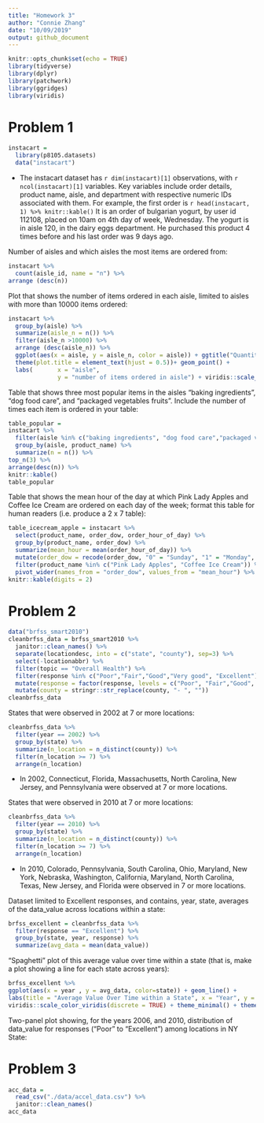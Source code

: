 ```yaml
---
title: "Homework 3"
author: "Connie Zhang" 
date: "10/09/2019"
output: github_document
---
```


```r
knitr::opts_chunk$set(echo = TRUE)
library(tidyverse)
library(dplyr)
library(patchwork)
library(ggridges)
library(viridis)
```

# Problem 1 
```r
instacart = 
  library(p8105.datasets)
  data("instacart")
```
* The instacart dataset has `r dim(instacart)[1]` observations, with `r ncol(instacart)[1]` variables. Key variables include order details, product name, aisle, and department with respective numeric IDs associated with them. 
For example, the first order is `r head(instacart, 1) %>% knitr::kable()`
It is an order of bulgarian yogurt, by user id 112108, placed on 10am on 4th day of week, Wednesday. The yogurt is in aisle 120, in the dairy eggs department. He purchased this product 4 times before and his last order was 9 days ago.  

Number of aisles and which aisles the most items are ordered from:
```r
instacart %>%
  count(aisle_id, name = "n") %>% 
arrange (desc(n))
```

Plot that shows the number of items ordered in each aisle, limited to aisles with more than 10000 items ordered: 
```r
instacart %>%
  group_by(aisle) %>%
  summarize(aisle_n = n()) %>%
  filter(aisle_n >10000) %>%
  arrange (desc(aisle_n)) %>%
  ggplot(aes(x = aisle, y = aisle_n, color = aisle)) + ggtitle("Quantity of Items Ordered in Each Aisle") +
  theme(plot.title = element_text(hjust = 0.5))+ geom_point() + 
  labs(       x = "aisle",
              y = "number of items ordered in aisle") + viridis::scale_color_viridis(discrete = TRUE) + theme(legend.position = "none", axis.text.x = element_text(angle=70, hjust=1))
```

Table that shows three most popular items in the aisles “baking ingredients”, “dog food care”, and “packaged vegetables fruits”. Include the number of times each item is ordered in your table: 
```r
table_popular = 
instacart %>%
  filter(aisle %in% c("baking ingredients", "dog food care","packaged vegetables fruits")) %>%
  group_by(aisle, product_name) %>%
  summarize(n = n()) %>%
top_n(3) %>%
arrange(desc(n)) %>%
knitr::kable()
table_popular
```

Table that shows the mean hour of the day at which Pink Lady Apples and Coffee Ice Cream are ordered on each day of the week; format this table for human readers (i.e. produce a 2 x 7 table): 
```r
table_icecream_apple = instacart %>%
  select(product_name, order_dow, order_hour_of_day) %>%
  group_by(product_name, order_dow) %>%
  summarize(mean_hour = mean(order_hour_of_day)) %>%
  mutate(order_dow = recode(order_dow, "0" = "Sunday", "1" = "Monday", "2" = "Tuesday", "3" = "Wednesday", "4" = "Thursday", "5" = "Friday", "6" = "Saturday")) %>%
  filter(product_name %in% c("Pink Lady Apples", "Coffee Ice Cream")) %>%
  pivot_wider(names_from = "order_dow", values_from = "mean_hour") %>%
knitr::kable(digits = 2)
```

# Problem 2
```r
data("brfss_smart2010")
cleanbrfss_data = brfss_smart2010 %>%
  janitor::clean_names() %>% 
  separate(locationdesc, into = c("state", "county"), sep=3) %>%
  select(-locationabbr) %>%
  filter(topic == "Overall Health") %>% 
  filter(response %in% c("Poor","Fair","Good","Very good", "Excellent")) %>% 
  mutate(response = factor(response, levels = c("Poor", "Fair","Good", "Very good", "Excellent"))) %>%
  mutate(county = stringr::str_replace(county, "- ", ""))
cleanbrfss_data
```

States that were observed in 2002 at 7 or more locations: 
```r
cleanbrfss_data %>% 
  filter(year == 2002) %>% 
  group_by(state) %>% 
  summarize(n_location = n_distinct(county)) %>% 
  filter(n_location >= 7) %>%
  arrange(n_location)
```
* In 2002, Connecticut, Florida, Massachusetts, North Carolina, New Jersey, and Pennsylvania were observed at 7 or more locations. 

States that were observed in 2010 at 7 or more locations:  
```r
cleanbrfss_data %>% 
  filter(year == 2010) %>% 
  group_by(state) %>% 
  summarize(n_location = n_distinct(county)) %>% 
  filter(n_location >= 7) %>%
  arrange(n_location)
```
* In 2010, Colorado, Pennsylvania, South Carolina, Ohio, Maryland, New York, Nebraska, Washington, California, Maryland, North Carolina, Texas, New Jersey, and Florida were observed in 7 or more locations. 

Dataset limited to Excellent responses, and contains, year, state, averages of the data_value across locations within a state: 
```r
brfss_excellent = cleanbrfss_data %>% 
  filter(response == "Excellent") %>%
  group_by(state, year, response) %>% 
  summarize(avg_data = mean(data_value))
```

“Spaghetti” plot of this average value over time within a state (that is, make a plot showing a line for each state across years): 
```r
brfss_excellent %>%
ggplot(aes(x = year , y = avg_data, color=state)) + geom_line() + 
labs(title = "Average Value Over Time within a State", x = "Year", y = "Average Value") + 
viridis::scale_color_viridis(discrete = TRUE) + theme_minimal() + theme(plot.title = element_text(hjust = 0.5, size = 14), axis.text.x = element_text(angle=70, hjust=1)) + theme(legend.position = "right", axis.text.x = element_text(angle=70, hjust=1))
```

Two-panel plot showing, for the years 2006, and 2010, distribution of data_value for responses (“Poor” to “Excellent”) among locations in NY State:


# Problem 3 
```r
acc_data = 
  read_csv("./data/accel_data.csv") %>%
  janitor::clean_names() 
acc_data
```
